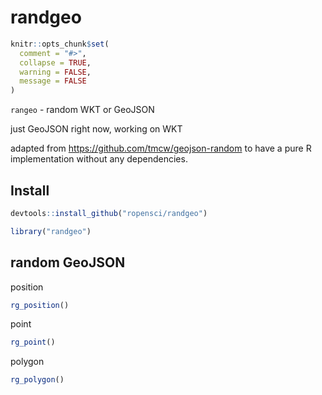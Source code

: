 randgeo
=======

```r
knitr::opts_chunk$set(
  comment = "#>",
  collapse = TRUE,
  warning = FALSE,
  message = FALSE
)
```

`rangeo` - random WKT or GeoJSON

just GeoJSON right now, working on WKT

adapted from <https://github.com/tmcw/geojson-random> to have a pure R
implementation without any dependencies.

## Install

```r
devtools::install_github("ropensci/randgeo")
```

```r
library("randgeo")
```

## random GeoJSON

position

```r
rg_position()
```

point

```r
rg_point()
```

polygon

```r
rg_polygon()
```
